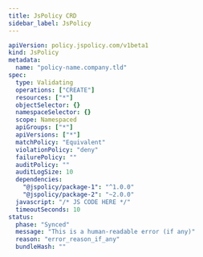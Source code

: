 ```yaml
---
title: JsPolicy CRD
sidebar_label: JsPolicy
---
```


```yaml
apiVersion: policy.jspolicy.com/v1beta1
kind: JsPolicy
metadata:
  name: "policy-name.company.tld"
spec:
  type: Validating
  operations: ["CREATE"]
  resources: ["*"]
  objectSelector: {}
  namespaceSelector: {}
  scope: Namespaced
  apiGroups: ["*"]
  apiVersions: ["*"]
  matchPolicy: "Equivalent"
  violationPolicy: "deny"
  failurePolicy: ""
  auditPolicy: ""
  auditLogSize: 10
  dependencies: 
    "@jspolicy/package-1": "^1.0.0"
    "@jspolicy/package-2": "~2.0.0"
  javascript: "/* JS CODE HERE */"
  timeoutSeconds: 10
status:
  phase: "Synced"
  message: "This is a human-readable error (if any)"
  reason: "error_reason_if_any"
  bundleHash: ""
```
